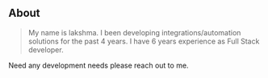 ## About

> My name is lakshma. I been developing integrations/automation solutions for the past 4 years. I have 6 years experience as Full Stack developer.


Need any development needs please reach out to me.